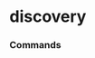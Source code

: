 # discovery


### Commands
<ul className='grid grid-cols-1 md:grid-cols-2 lg:grid-cols-3 xl:grid-cols-4 gap-4 -ml-6'>
<ReferenceCard
    title="filings"
    description="Get the most-recent filings submitted to the SEC."
    url="discovery/filings"
    command
/>
</ul>
